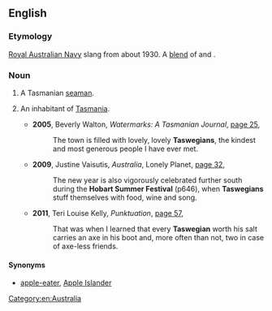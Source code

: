 ==English==

===Etymology===
[[w:Royal Australian Navy|Royal Australian Navy]] slang from about 1930. A [[blend]] of {{m|en|Tasmanian}} and {{m|en|Glaswegian}}.

===Noun===
{{en-noun}}

# {{label|en|Australia|navy|slang}} A Tasmanian [[seaman]].
# {{label|en|Australia|humorous|sometimes|_|disparaging}} An inhabitant of [[Tasmania]].
#* '''2005''', Beverly Walton, ''Watermarks: A Tasmanian Journal'', [http://books.google.com.au/books?id=j5m9H1rH174C&pg=PA25&lpg=PA25&dq=%22Taswegian%22|%22Taswegians%22+-intitle:%22%22+-inauthor:%22%22&source=bl&ots=fRXye7fO9N&sig=to0Sn9AWfso_dU2f_KRq5dLo7SY&hl=en&sa=X&ei=pqV6UNuKJMiRiQeMiIGoAg&redir_esc=y#v=onepage&q=%22Taswegian%22|%22Taswegians%22%20-intitle%3A%22%22%20-inauthor%3A%22%22&f=false page 25],
#*: The town is filled with lovely, lovely '''Taswegians''', the kindest and most generous people I have ever met.
#* '''2009''', Justine Vaisutis, ''Australia'', Lonely Planet, [http://books.google.com.au/books?id=M57hfGo4OyAC&pg=PA32&lpg=PA32&dq=%22Taswegian%22|%22Taswegians%22+-intitle:%22%22+-inauthor:%22%22&source=bl&ots=LEtNzOOiwM&sig=CWRLEKhlTDK5D4zrmf9C9J6VkkM&hl=en&sa=X&ei=pqV6UNuKJMiRiQeMiIGoAg&redir_esc=y#v=onepage&q=%22Taswegian%22|%22Taswegians%22%20-intitle%3A%22%22%20-inauthor%3A%22%22&f=false page 32],
#*: The new year is also vigorously celebrated further south during the '''Hobart Summer Festival''' (p646), when '''Taswegians''' stuff themselves with food, wine and song.
#* '''2011''', Teri Louise Kelly, ''Punktuation'', [http://books.google.com.au/books?id=DN_NhqNJHO4C&pg=PA57&lpg=PA57&dq=%22Taswegian%22|%22Taswegians%22+-intitle:%22%22+-inauthor:%22%22&source=bl&ots=tTsp4XsDEk&sig=SgyndYTdx29Gk_aJMRYl0fOAoMI&hl=en&sa=X&ei=pqV6UNuKJMiRiQeMiIGoAg&redir_esc=y#v=onepage&q=%22Taswegian%22|%22Taswegians%22%20-intitle%3A%22%22%20-inauthor%3A%22%22&f=false page 57],
#*: That was when I learned that every '''Taswegian''' worth his salt carries an axe in his boot and, more often than not, two in case of axe-less friends.

====Synonyms====
* {{sense|person from Tasmania}} [[apple-eater]], [[Apple Islander]]

[[Category:en:Australia]]